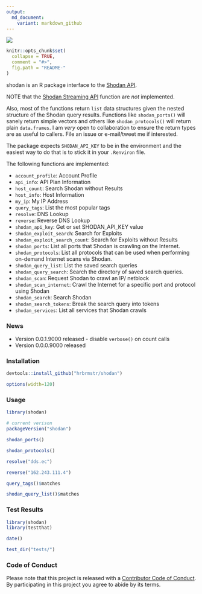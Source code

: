 ```yaml
---
output:
  md_document:
    variant: markdown_github
---
```

![](shodan.png)

<!-- README.md is generated from README.Rmd. Please edit that file -->

```r
knitr::opts_chunk$set(
  collapse = TRUE,
  comment = "#>",
  fig.path = "README-"
)
```

shodan is an R package interface to the [Shodan API](https://developer.shodan.io/api/requirements).

NOTE that the [Shodan Streaming API](https://developer.shodan.io/api/stream) function are _not_ implemented.

Also, most of the functions return `list` data structures given the nested structure of the Shodan query results. Functions like `shodan_ports()` will sanely return simple vectors and others like `shodan_protocols()` will return plain `data.frames`. I am _very_ open to collaboration to ensure the return types are as useful to callers. File an issue or e-mail/tweet me if interested.

The package expects `SHODAN_API_KEY` to be in the environment and the easiest way to do that is to stick it in your `.Renviron` file.

The following functions are implemented:

- `account_profile`:	Account Profile
- `api_info`:	API Plan Information
- `host_count`:	Search Shodan without Results
- `host_info`:	Host Information
- `my_ip`:	My IP Address
- `query_tags`:	List the most popular tags
- `resolve`:	DNS Lookup
- `reverse`:	Reverse DNS Lookup
- `shodan_api_key`:	Get or set SHODAN_API_KEY value
- `shodan_exploit_search`:	Search for Exploits
- `shodan_exploit_search_count`:	Search for Exploits without Results
- `shodan_ports`:	List all ports that Shodan is crawling on the Internet.
- `shodan_protocols`:	List all protocols that can be used when performing on-demand Internet scans via Shodan.
- `shodan_query_list`:	List the saved search queries
- `shodan_query_search`:	Search the directory of saved search queries.
- `shodan_scan`:	Request Shodan to crawl an IP/ netblock
- `shodan_scan_internet`:	Crawl the Internet for a specific port and protocol using Shodan
- `shodan_search`:	Search Shodan
- `shodan_search_tokens`:	Break the search query into tokens
- `shodan_services`:	List all services that Shodan crawls


### News

- Version 0.0.1.9000 released - disable `verbose()` on count calls
- Version 0.0.0.9000 released

### Installation

```r
devtools::install_github("hrbrmstr/shodan")
```

```r
options(width=120)
```

### Usage

```r
library(shodan)

# current verison
packageVersion("shodan")

shodan_ports()

shodan_protocols()

resolve("dds.ec")

reverse("162.243.111.4")

query_tags()$matches

shodan_query_list()$matches
```

### Test Results

```r
library(shodan)
library(testthat)

date()

test_dir("tests/")
```

### Code of Conduct

Please note that this project is released with a [Contributor Code of Conduct](CONDUCT.md). 
By participating in this project you agree to abide by its terms.
